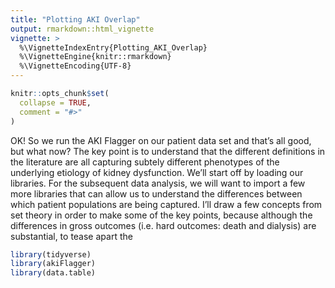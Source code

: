 ```yaml
---
title: "Plotting AKI Overlap"
output: rmarkdown::html_vignette
vignette: >
  %\VignetteIndexEntry{Plotting_AKI_Overlap}
  %\VignetteEngine{knitr::rmarkdown}
  %\VignetteEncoding{UTF-8}
---
```


```r
knitr::opts_chunk$set(
  collapse = TRUE,
  comment = "#>"
)
```

OK! So we run the AKI Flagger on our patient data set and that's all good, but what now? The key point is to understand that the different definitions in the literature are all capturing subtely different phenotypes of the underlying etiology of kidney dysfunction. We'll start off by loading our libraries. For the subsequent data analysis, we will want to import a few more libraries that can allow us to understand the differences between which patient populations are being captured. I'll draw a few concepts from set theory in order to make some of the key points, because although the differences in gross outcomes (i.e. hard outcomes: death and dialysis) are substantial, to tease apart the 


```r
library(tidyverse)
library(akiFlagger)
library(data.table)
```

